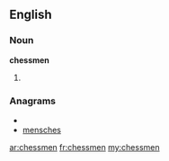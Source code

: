 ==English==

===Noun===
'''chessmen'''

# {{plural of|[[chessman]]}}

===Anagrams===
* {{alphagram|ceehmnss}}
* [[mensches#English|mensches]]

[[ar:chessmen]]
[[fr:chessmen]]
[[my:chessmen]]